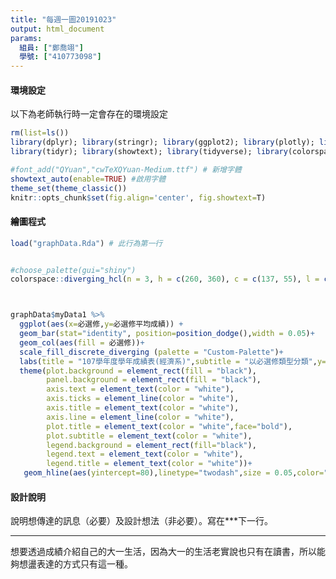 ```yaml
---
title: "每週一圖20191023"
output: html_document
params:
  組員: ["鄭喬翊"]  
  學號: ["410773098"]
---
```


#### 環境設定

以下為老師執行時一定會存在的環境設定
```r
rm(list=ls())
library(dplyr); library(stringr); library(ggplot2); library(plotly); library(lubridate); library(readr); library(colorspace); library(grDevices); library(shiny); library(shinyjs); library(scales)
library(tidyr); library(showtext); library(tidyverse); library(colorspace)

#font_add("QYuan","cwTeXQYuan-Medium.ttf") # 新增字體
showtext_auto(enable=TRUE) #啟用字體
theme_set(theme_classic())
knitr::opts_chunk$set(fig.align='center', fig.showtext=T)
```


#### 繪圖程式

```r
load("graphData.Rda") # 此行為第一行


#choose_palette(gui="shiny")
colorspace::diverging_hcl(n = 3, h = c(260, 360), c = c(137, 55), l = c(90, 93), power = c(0.8, 1), register = "Custom-Palette")



graphData$myData1 %>%
  ggplot(aes(x=必選修,y=必選修平均成績)) +
  geom_bar(stat="identity", position=position_dodge(),width = 0.05)+ 
  geom_col(aes(fill = 必選修))+
  scale_fill_discrete_diverging (palette = "Custom-Palette")+
  labs(title = "107學年度學年成績表(經濟系)",subtitle = "以必選修類型分類",y="學年平均成績",x = "課程類型")+
  theme(plot.background = element_rect(fill = "black"),
        panel.background = element_rect(fill = "black"),
        axis.text = element_text(color = "white"),
        axis.ticks = element_line(color = "white"),
        axis.title = element_text(color = "white"),
        axis.line = element_line(color = "white"),
        plot.title = element_text(color = "white",face="bold"),
        plot.subtitle = element_text(color = "white"),
        legend.background = element_rect(fill="black"),
        legend.text = element_text(color = "white"),
        legend.title = element_text(color = "white"))+
   geom_hline(aes(yintercept=80),linetype="twodash",size = 0.05,color="red")
```

#### 設計說明
說明想傳達的訊息（必要）及設計想法（非必要）。寫在***下一行。

*** 
想要透過成績介紹自己的大一生活，因為大一的生活老實說也只有在讀書，所以能夠想盪表達的方式只有這一種。


